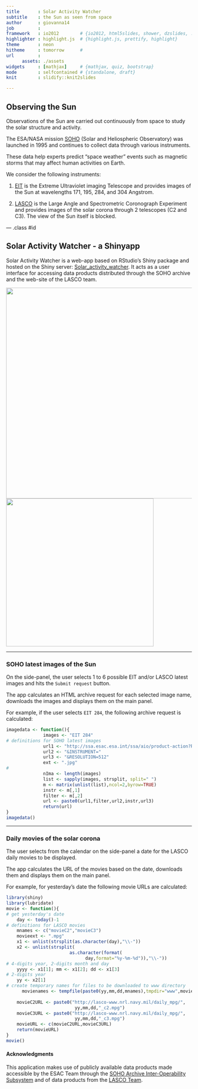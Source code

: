 ```yaml
---
title       : Solar Activity Watcher
subtitle    : the Sun as seen from space
author      : giovanna14
job         : 
framework   : io2012        # {io2012, html5slides, shower, dzslides, ...}
highlighter : highlight.js  # {highlight.js, prettify, highlight}
theme       : neon
hitheme     : tomorrow      # 
url         :
      assets: ./assets
widgets     : [mathjax]     # {mathjax, quiz, bootstrap}
mode        : selfcontained # {standalone, draft}
knit        : slidify::knit2slides

--- 
```


## Observing the Sun

Observations of the Sun are carried out continuously from
space to study the solar structure and activity.  

The ESA/NASA mission <a href="http://sohowww.nascom.nasa.gov/">SOHO</a> (Solar and Heliospheric Observatory)
was launched in 1995 and continues to collect data through 
various instruments. 

These data help experts predict "space weather"
events such as magnetic storms that may affect human activities
on Earth.

We consider the following instruments:

1. <a href="http://umbra.nascom.nasa.gov/eit/">EIT</a> is the Extreme
Ultraviolet imaging Telescope and provides images of the Sun at wavelengths
171, 195, 284, and 304 Angstrom.

2. <a href="http://lasco-www.nrl.navy.mil/index.php">LASCO</a> is the
Large Angle and Spectrometric Coronograph Experiment and provides
images of the solar corona through 2 telescopes (C2 and C3). The
view of the Sun itself is blocked.

--- .class #id 

## Solar Activity Watcher - a Shinyapp

Solar Activity Watcher is a web-app based on 
RStudio's Shiny package and hosted on the Shiny server:
<a href=
"https://giovanna-temporin.shinyapps.io/Solar_activity_watcher">Solar_activity_watcher</a>. 
It acts as a user interface for
accessing data products distributed through the SOHO 
archive and the web-site of the LASCO team.

<img src="assets/img/Screenshot1.png" width="570"></img><img src="assets/img/Screenshot3.png" width="400"></img>

---

### SOHO latest images of the Sun

On the side-panel, the user selects 1 to 6 possible EIT and/or
LASCO latest images and hits the `Submit request` button.

The app calculates an HTML archive request for 
each selected image name, downloads the images and displays them on the main panel.

For example, if the user selects `EIT 284`, the following archive request is calculated:

```r
imagedata <- function(){
              images <- "EIT 284"
# definitions for SOHO latest images
              url1 <- "http://ssa.esac.esa.int/ssa/aio/product-action?RETRIEVALTYPE=LATEST_POSTCARD&FILTER="
              url2 <- "&INSTRUMENT="
              url3 <- "&RESOLUTION=512"
              ext <- ".jpg"
#
              nIma <- length(images)
              list <- sapply(images, strsplit, split=" ")
              m <- matrix(unlist(list),ncol=2,byrow=TRUE)
              instr <- m[,1]
              filter <- m[,2]
              url <- paste0(url1,filter,url2,instr,url3)
              return(url)
}
imagedata()
```

---

### Daily movies of the solar corona

The user selects from the calendar on the side-panel
a date for the LASCO daily movies to be displayed. 

The app calculates the URL of the movies based on the date, downloads them
and displays them on the main panel. 

For example, for yesterday's 
date the following movie URLs are calculated:

```r
library(shiny)
library(lubridate)
movie <- function(){
# get yesterday's date
    day <- today()-1
# definitions for LASCO movies
    mnames <- c("movieC2","movieC3")
    movieext <- ".mpg"
    x1 <- unlist(strsplit(as.character(day),"\\-"))
    x2 <- unlist(strsplit(
                        as.character(format(
                              day,format="%y-%m-%d")),"\\-"))
# 4-digits year, 2-digits month and day
    yyyy <- x1[1]; mm <- x1[2]; dd <- x1[3]
# 2-digits year
    yy <- x2[1]
# create temporary names for files to be downloaded to www directory
	  movienames <- tempfile(paste0(yy,mm,dd,mnames),tmpdir="www",movieext)
           
    movieC2URL <- paste0("http://lasco-www.nrl.navy.mil/daily_mpg/",
                          yy,mm,dd,"_c2.mpg")
    movieC3URL <- paste0("http://lasco-www.nrl.navy.mil/daily_mpg/",
                          yy,mm,dd,"_c3.mpg")
    movieURL <- c(movieC2URL,movieC3URL)
    return(movieURL)
}
movie()
```



#### Acknowledgments

This application makes use of publicly available data products made
accessible by the ESAC Team through the <a href=
"http://ssa.esac.esa.int/ssa/aio/html/home_main.shtml">SOHO 
Archive Inter-Operability Subsystem</a> and of data products from the 
<a href="http://lasco-www.nrl.navy.mil/index.php">LASCO Team</a>.

